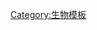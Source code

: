 {{navbox
|name  = 傳粉
|title = [[傳粉]]
|listclass = hlist

|list1 =
* [[風媒傳粉|风媒]]
* [[虫媒花|虫媒]]
* [[水媒]]
* [[鸟媒]]
* [[动物媒]]
}}<noinclude>
[[Category:生物模板]]
</noinclude>